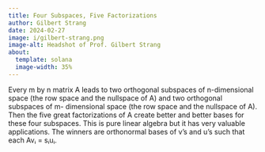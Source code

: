 ```yaml
---
title: Four Subspaces, Five Factorizations
author: Gilbert Strang
date: 2024-02-27
image: i/gilbert-strang.png
image-alt: Headshot of Prof. Gilbert Strang
about:
  template: solana
  image-width: 35%
---
```


Every m by n matrix A leads to two orthogonal subspaces of n-dimensional space
(the row space and the nullspace of A) and two orthogonal subspaces of m-
dimensional space (the row space and the nullspace of A). Then the five great
factorizations of A create better and better bases for these four subspaces.
This is pure linear algebra but it has very valuable applications. The winners
are orthonormal bases of v's and u's such that each Avᵢ = sᵢuᵢ.
